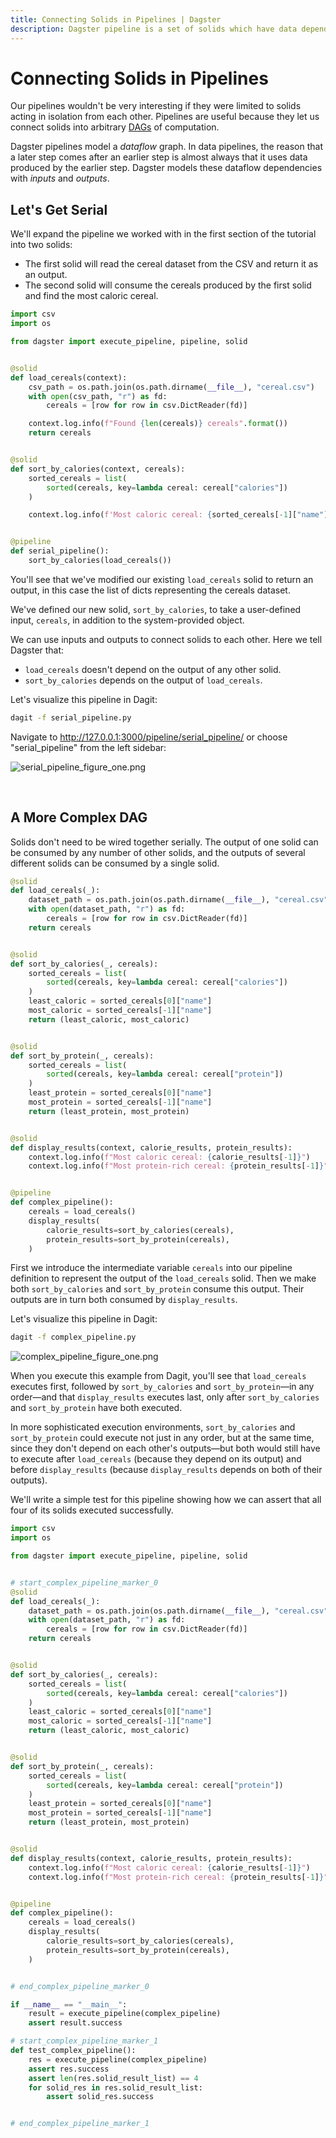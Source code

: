 ```yaml
---
title: Connecting Solids in Pipelines | Dagster
description: Dagster pipeline is a set of solids which have data dependencies on each other to create a directed acyclic graph.
---
```


# Connecting Solids in Pipelines

<CodeReferenceLink filePath="examples/docs_snippets/docs_snippets/intro_tutorial/basics/e03_pipelines/" />

Our pipelines wouldn't be very interesting if they were limited to solids acting in isolation from
each other. Pipelines are useful because they let us connect solids into arbitrary
[DAGs](https://en.wikipedia.org/wiki/Directed_acyclic_graph) of computation.

Dagster pipelines model a _dataflow_ graph. In data pipelines, the reason that a later step comes after
an earlier step is almost always that it uses data produced by the earlier step. Dagster models
these dataflow dependencies with _inputs_ and _outputs_.

## Let's Get Serial

We'll expand the pipeline we worked with in the first section of the tutorial into two solids:

- The first solid will read the cereal dataset from the CSV and return it as an output.
- The second solid will consume the cereals produced by the first solid and find the most caloric
  cereal.

```python file=/intro_tutorial/basics/e03_pipelines/serial_pipeline.py startafter=start_serial_pipeline_marker_0 endbefore=end_serial_pipeline_marker_0
import csv
import os

from dagster import execute_pipeline, pipeline, solid


@solid
def load_cereals(context):
    csv_path = os.path.join(os.path.dirname(__file__), "cereal.csv")
    with open(csv_path, "r") as fd:
        cereals = [row for row in csv.DictReader(fd)]

    context.log.info(f"Found {len(cereals)} cereals".format())
    return cereals


@solid
def sort_by_calories(context, cereals):
    sorted_cereals = list(
        sorted(cereals, key=lambda cereal: cereal["calories"])
    )

    context.log.info(f'Most caloric cereal: {sorted_cereals[-1]["name"]}')


@pipeline
def serial_pipeline():
    sort_by_calories(load_cereals())
```

You'll see that we've modified our existing `load_cereals` solid to return an output, in this case
the list of dicts representing the cereals dataset.

We've defined our new solid, `sort_by_calories`, to take a user-defined input, `cereals`, in
addition to the system-provided <PyObject module="dagster" object="SystemComputeExecutionContext"
displayText="context" /> object.

We can use inputs and outputs to connect solids to each other. Here we tell Dagster that:

- `load_cereals` doesn't depend on the output of any other solid.
- `sort_by_calories` depends on the output of `load_cereals`.

Let's visualize this pipeline in Dagit:

```bash
dagit -f serial_pipeline.py
```

Navigate to
<http://127.0.0.1:3000/pipeline/serial_pipeline/>
or choose "serial_pipeline" from the left sidebar:

![serial_pipeline_figure_one.png](/images/tutorial/serial_pipeline_figure_one.png)

<br />

## A More Complex DAG

Solids don't need to be wired together serially. The output of one solid can be consumed by any
number of other solids, and the outputs of several different solids can be consumed by a single
solid.

```python file=/intro_tutorial/basics/e03_pipelines/complex_pipeline.py startafter=start_complex_pipeline_marker_0 endbefore=end_complex_pipeline_marker_0
@solid
def load_cereals(_):
    dataset_path = os.path.join(os.path.dirname(__file__), "cereal.csv")
    with open(dataset_path, "r") as fd:
        cereals = [row for row in csv.DictReader(fd)]
    return cereals


@solid
def sort_by_calories(_, cereals):
    sorted_cereals = list(
        sorted(cereals, key=lambda cereal: cereal["calories"])
    )
    least_caloric = sorted_cereals[0]["name"]
    most_caloric = sorted_cereals[-1]["name"]
    return (least_caloric, most_caloric)


@solid
def sort_by_protein(_, cereals):
    sorted_cereals = list(
        sorted(cereals, key=lambda cereal: cereal["protein"])
    )
    least_protein = sorted_cereals[0]["name"]
    most_protein = sorted_cereals[-1]["name"]
    return (least_protein, most_protein)


@solid
def display_results(context, calorie_results, protein_results):
    context.log.info(f"Most caloric cereal: {calorie_results[-1]}")
    context.log.info(f"Most protein-rich cereal: {protein_results[-1]}")


@pipeline
def complex_pipeline():
    cereals = load_cereals()
    display_results(
        calorie_results=sort_by_calories(cereals),
        protein_results=sort_by_protein(cereals),
    )
```

First we introduce the intermediate variable `cereals` into our pipeline definition to represent the
output of the `load_cereals` solid. Then we make both `sort_by_calories` and `sort_by_protein`
consume this output. Their outputs are in turn both consumed by `display_results`.

Let's visualize this pipeline in Dagit:

```bash
dagit -f complex_pipeline.py
```

![complex_pipeline_figure_one.png](/images/tutorial/complex_pipeline_figure_one.png)

When you execute this example from Dagit, you'll see that `load_cereals` executes first, followed by
`sort_by_calories` and `sort_by_protein`—in any order—and that `display_results`
executes last, only after `sort_by_calories` and `sort_by_protein` have both executed.

In more sophisticated execution environments, `sort_by_calories` and `sort_by_protein` could execute
not just in any order, but at the same time, since they don't depend on each other's
outputs—but both would still have to execute after `load_cereals` (because they depend on its
output) and before `display_results` (because `display_results` depends on both of their outputs).

We'll write a simple test for this pipeline showing how we can assert that all four of its solids
executed successfully.

```python file=/intro_tutorial/basics/e03_pipelines/complex_pipeline.py startafter= start_complex_pipeline_marker_1 endbefore= end_complex_pipeline_marker_1
import csv
import os

from dagster import execute_pipeline, pipeline, solid


# start_complex_pipeline_marker_0
@solid
def load_cereals(_):
    dataset_path = os.path.join(os.path.dirname(__file__), "cereal.csv")
    with open(dataset_path, "r") as fd:
        cereals = [row for row in csv.DictReader(fd)]
    return cereals


@solid
def sort_by_calories(_, cereals):
    sorted_cereals = list(
        sorted(cereals, key=lambda cereal: cereal["calories"])
    )
    least_caloric = sorted_cereals[0]["name"]
    most_caloric = sorted_cereals[-1]["name"]
    return (least_caloric, most_caloric)


@solid
def sort_by_protein(_, cereals):
    sorted_cereals = list(
        sorted(cereals, key=lambda cereal: cereal["protein"])
    )
    least_protein = sorted_cereals[0]["name"]
    most_protein = sorted_cereals[-1]["name"]
    return (least_protein, most_protein)


@solid
def display_results(context, calorie_results, protein_results):
    context.log.info(f"Most caloric cereal: {calorie_results[-1]}")
    context.log.info(f"Most protein-rich cereal: {protein_results[-1]}")


@pipeline
def complex_pipeline():
    cereals = load_cereals()
    display_results(
        calorie_results=sort_by_calories(cereals),
        protein_results=sort_by_protein(cereals),
    )


# end_complex_pipeline_marker_0

if __name__ == "__main__":
    result = execute_pipeline(complex_pipeline)
    assert result.success

# start_complex_pipeline_marker_1
def test_complex_pipeline():
    res = execute_pipeline(complex_pipeline)
    assert res.success
    assert len(res.solid_result_list) == 4
    for solid_res in res.solid_result_list:
        assert solid_res.success


# end_complex_pipeline_marker_1
```

<br />
